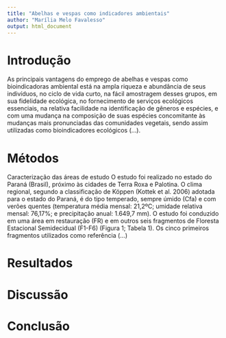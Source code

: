```yaml
---
title: "Abelhas e vespas como indicadores ambientais"
author: "Marília Melo Favalesso"
output: html_document
---
```


# Introdução

As  principais  vantagens  do  emprego  de abelhas e vespas como bioindicadoras ambiental está na ampla riqueza e abundância de seus indivíduos, no ciclo de vida curto, na fácil amostragem desses grupos, em sua fidelidade ecológica, no fornecimento de  serviços  ecológicos  essenciais,  na  relativa facilidade na identificação de gêneros e espécies, e com uma mudança na composição de suas espécies concomitante às mudanças mais pronunciadas das comunidades  vegetais,  sendo  assim  utilizadas como bioindicadores ecológicos (...). 

# Métodos

Caracterização das áreas de estudo O estudo foi realizado no estado do Paraná (Brasil), próximo às cidades de Terra Roxa e Palotina. O clima regional, segundo a classificação de Köppen (Kottek et al. 2006) adotada para o estado do Paraná, é do tipo temperado, sempre úmido (Cfa) e com verões quentes (temperatura média mensal: 21,2ºC; umidade relativa mensal: 76,17%; e precipitação anual: 1.649,7 mm). O estudo foi conduzido em uma área em restauração (FR) e em outros seis fragmentos de Floresta Estacional Semidecidual (F1-F6) (Figura 1; Tabela 1). Os cinco primeiros fragmentos utilizados como referência (...)


# Resultados

# Discussão

# Conclusão